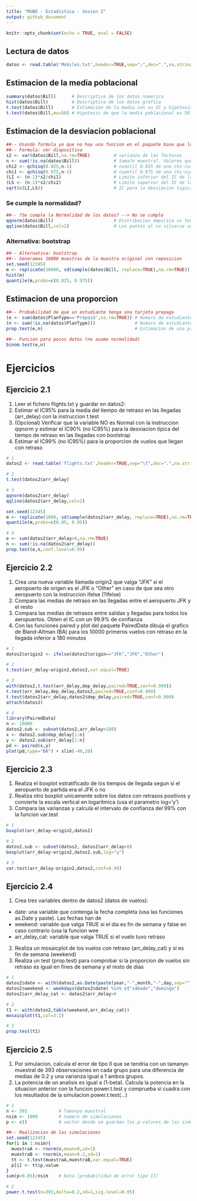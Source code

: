```yaml
---
title: "MUBD - Estadistica - Sesion 2"
output: github_document
---
```


```r
knitr::opts_chunk$set(echo = TRUE, eval = FALSE)
```

## Lectura de datos
```r
datos <- read.table('Mobiles.txt',header=TRUE,sep=";",dec=".",na.strings=c("NA",""))
```

## Estimacion de la media poblacional

```r
summary(datos$Bill)      # Descriptiva de los datos numerica
hist(datos$Bill)         # Descriptiva de los datos grafica
t.test(datos$Bill)       # Estimacion de la media con su IC y hipotesis de que la media es 0 (por defecto)
t.test(datos$Bill,mu=50) # Hipotesis de que la media poblacional es 50
```

## Estimacion de la desviacion poblacional
```r
##-- Usando formula ya que no hay una funcion en el paquete base que lo calcule
##-- Formula: ver diapositiva   
s2 <- var(datos$Bill,na.rm=TRUE)         # varianza de las facturas
n <- sum(!is.na(datos$Bill))             # tama?o muestral. Valores que no son missings
chi2 <- qchisq(0.025,n-1)                # cuantil 0.025 de una chi-cuadrado con (n-1) grados de libertad
chi1 <- qchisq(0.975,n-1)                # cuantil 0.975 de una chi-cuadrado con (n-1) grados de libertad
(LI <- (n-1)*s2/chi1)                    # Limite inferior del IC de la varianza
(LS <- (n-1)*s2/chi2)                    # Limite superior del IC de la varianza  
sqrt(c(LI,LS))                           # IC para la desviacion tipica (sqrt = raiz cuadrada)
```

### Se cumple la normalidad?
```r
##-- ?Se cumple la Normalidad de los datos? --> No se cumple
qqnorm(datos$Bill)                       # Distribucion empirica vs teorica
qqline(datos$Bill,col=2)                 # Los puntos al no situarse sobre la linea, no son Normales
```

### Alternativa: bootstrap
```r
##-- Alternativa: bootstrap
##-- Generamos 10000 muestras de la muestra original con reposicion
set.seed(12345)                                                        # Se fija una semilla para que todas las simulaciones sean iguales
m <- replicate(10000, sd(sample(datos$Bill, replace=TRUE),na.rm=TRUE)) # Se generan 10000 muestras y para cada una de ellas se calcula la desviacion
hist(m)                                                                # Histograma de las desviaciones 
quantile(m,probs=c(0.025, 0.975))                                      # Se calcula el IC95% cogiendo los cuantiles 0.025 y 0.975
```

## Estimacion de una proporcion
```r
##-- Probabilidad de que un estudiante tenga una tarjeta prepago
(e <- sum(datos$PlanType=='Prepaid',na.rm=TRUE)) # Numero de estudiantes con tarjeta prepago
(n <- sum(!is.na(datos$PlanType)))               # Numero de estudiantes totales que no tienen missing esta variable (OJO: no n <- length(datos$PlanType))
prop.test(e,n)                                   # Estimacion de una probabilidad
```

```r
##-- Funcion para pocos datos (no asume normalidad)
binom.test(e,n)
```

# Ejercicios
## Ejercicio 2.1
1. Leer el fichero flights.txt y guardar en datos2:
2. Estimar el IC95% para la media del tiempo de retraso en las llegadas (arr_delay) con la instruccion t.test
3. (Opcional) Verificar que la variable NO es Normal con la instruccion qqnorm y estimar el IC90% (no IC95%) para la 
   desviacion tipica del tiempo de retraso en las llegadas con bootstrap
4. Estimar el IC99% (no IC95%) para la proporcion de vuelos que llegan con retraso

```r
# 1
datos2 <- read.table('flights.txt',header=TRUE,sep="\t",dec=".",na.strings="@") 
```

```r
# 2
t.test(datos2$arr_delay)
```

```r
# 3
qqnorm(datos2$arr_delay)
qqline(datos2$arr_delay,col=2)

set.seed(12345)
m <- replicate(1000, sd(sample(datos2$arr_delay, replace=TRUE),na.rm=TRUE))
quantile(m,probs=c(0.05, 0.95))
```

```r
# 4
e <- sum(datos2$arr_delay>0,na.rm=TRUE)
n <- sum(!is.na(datos2$arr_delay))
prop.test(e,n,conf.level=0.99)
```


## Ejercicio 2.2
1. Crea una nueva variable llamada origin2 que valga "JFK" si el aeropuerto de origen es el JFK
   o "Other" en caso de que sea otro aeropuerto con la instruccion ifelse (?ifelse)
2. Compara las medias de retraso en las llegadas entre el aeropuerto JFK y el resto
3. Compara las medias de retrasos entre salidas y llegadas para todos los aeropuertos. Obten el IC
   con un 99.9% de confianza
4. Con las funciones paired y plot del paquete PairedData dibuja el grafico de Bland-Altman (BA) 
   para los 10000 primeros vuelos con retraso en la llegada inferior a 180 minutos

```r
# 1
datos2$origin2 <- ifelse(datos2$origin=="JFK","JFK","Other")
```

```r
# 2
t.test(arr_delay~origin2,datos2,var.equal=TRUE)
```

```r
# 3
with(datos2,t.test(arr_delay,dep_delay,paired=TRUE,conf=0.999))
t.test(arr_delay,dep_delay,datos2,paired=TRUE,conf=0.999)
t.test(datos2$arr_delay,datos2$dep_delay,paired=TRUE,conf=0.999)
attach(datos2)
```

```r
# 4 
library(PairedData)
n <- 10000
datos2.sub <- subset(datos2,arr_delay<180)
x <- datos2.sub$dep_delay[1:n]
y <- datos2.sub$arr_delay[1:n]
pd <- paired(x,y)
plot(pd,type="BA") + xlim(-40,20)
```

## Ejercicio 2.3
1. Realiza el boxplot estratificado de los tiempos de llegada segun si el aeropuerto de partida era el JFK o no
2. Realiza otro boxplot unicamente sobre los datos con retrasos positivos y convierte la escala 
vertical en logaritmica (usa el parametro log='y')
3. Compara las varianzas y calcula el intervalo de confianza del 99% con la funcion var.test

```r
# 1
boxplot(arr_delay~origin2,datos2)
```

```r
# 2
datos2.sub <- subset(datos2, datos2$arr_delay>0)
boxplot(arr_delay~origin2,datos2.sub,log="y")
```

```r
# 3
var.test(arr_delay~origin2,datos2,conf=0.99)
```

## Ejercicio 2.4
1. Crea tres variables dentro de datos2 (datos de vuelos):
  - date: una variable que contenga la fecha completa (usa las funciones as.Date y paste). Las fechas han de 
  - weekend: variable que valga TRUE si el dia es fin de semana y false en caso contrario (usa la funcion wee
  - arr_delay_cat: variable que valga TRUE si el vuelo tuvo retraso
2. Realiza un mosaicplot de los vuelos con retraso (arr_delay_cat) y si es fin de semana (weekend)
3. Realiza un test (prop.test) para comprobar si la proporcion de vuelos sin retraso es igual 
en fines de semana y el resto de dias

```r
# 1
datos2$date <- with(datos2,as.Date(paste(year,"-",month,"-",day,sep="")))
datos2$weekend <- weekdays(datos2$date) %in% c("sábado","domingo")
datos2$arr_delay_cat <- datos2$arr_delay>0
```

```r
# 2
t1 <- with(datos2,table(weekend,arr_delay_cat))
mosaicplot(t1,col=3:2)
```

```r
# 3
prop.test(t1)
```

## Ejercicio 2.5
1. Por simulacion, calcula el error de tipo II que se tendria con un tamanyo muestral de 393 
observaciones en cada grupo para una diferencia de medias de 0.2 y una varianza igual a 1 
ambos grupos.
2. La potencia de un analisis es igual a (1-beta). Calcula la potencia en la situacion anterior
con la funcion power.t.test y comprueba si cuadra con los resultados de la simulacion
power.t.test(...)

```r
# 1
n <- 393            # Tamanyo muestral
nsim <- 1000        # numero de simulaciones
p <- c()            # vector donde se guardan los p-valores de las simulaciones

##-- Realizacion de las simulaciones
set.seed(12345)
for(i in 1:nsim){
  muestraA <- rnorm(n,mean=0,sd=1)
  muestraB <- rnorm(n,mean=0.2,sd=1)
  tt <- t.test(muestraA,muestraB,var.equal=TRUE)
  p[i] <- tt$p.value
}
sum(p>0.05)/nsim    # beta (probabilidad de error tipo II)
```

```r
# 2
power.t.test(n=393,delta=0.2,sd=1,sig.level=0.05)
```